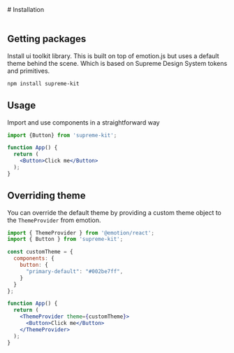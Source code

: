 
<Meta title="Installation" />

<div>
  # Installation

  <br/>
  <br/>

  ## Getting packages
  Install ui toolkit library.
  This is built on top of emotion.js but uses a default theme behind the scene.
  Which is based on Supreme Design System tokens and primitives.
  ```bash
  npm install supreme-kit
  ```

  ## Usage

  Import and use components in a straightforward way
  ```jsx
  import {Button} from 'supreme-kit';

  function App() {
    return (
      <Button>Click me</Button>
    );
  }
  ```

  ## Overriding theme
  You can override the default theme by providing a custom theme object to the `ThemeProvider` from emotion.
  ```jsx
  import { ThemeProvider } from '@emotion/react';
  import { Button } from 'supreme-kit';

  const customTheme = {
    components: {
      button: {
        "primary-default": "#002be7ff",
      }
    }
  };

  function App() {
    return (
      <ThemeProvider theme={customTheme}>
        <Button>Click me</Button>
      </ThemeProvider>
    );
  }
  ```
</div>